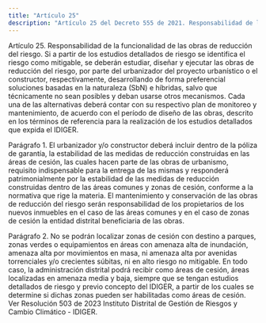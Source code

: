```yaml
---
title: "Artículo 25"
description: "Artículo 25 del Decreto 555 de 2021. Responsabilidad de la funcionalidad de las obras de reducción del riesgo."
---
```


Artículo 25. Responsabilidad de la funcionalidad de las obras de reducción del riesgo. Si a partir de los estudios detallados de riesgo se identifica el riesgo como mitigable, se deberán estudiar, diseñar y ejecutar las obras de reducción del riesgo, por parte del urbanizador del proyecto urbanístico o el constructor, respectivamente, desarrollando de forma preferencial soluciones basadas en la naturaleza (SbN) e híbridas, salvo que técnicamente no sean posibles y deban usarse otros mecanismos. Cada una de las alternativas deberá contar con su respectivo plan de monitoreo y mantenimiento, de acuerdo con el período de diseño de las obras, descrito en los términos de referencia para la realización de los estudios detallados que expida el IDIGER.
 
Parágrafo 1. El urbanizador y/o constructor deberá incluir dentro de la póliza de garantía, la estabilidad de las medidas de reducción construidas en las áreas de cesión, las cuales hacen parte de las obras de urbanismo, requisito indispensable para la entrega de las mismas y responderá patrimonialmente por la estabilidad de las medidas de reducción construidas dentro de las áreas comunes y zonas de cesión, conforme a la normativa que rige la materia. El mantenimiento y conservación de las obras de reducción del riesgo serán responsabilidad de los propietarios de los nuevos inmuebles en el caso de las áreas comunes y en el caso de zonas de cesión la entidad distrital beneficiaria de las obras.
 
Parágrafo 2. No se podrán localizar zonas de cesión con destino a parques, zonas verdes o equipamientos en áreas con amenaza alta de inundación, amenaza alta por movimientos en masa, ni amenaza alta por avenidas torrenciales y/o crecientes súbitas, ni en alto riesgo no mitigable. En todo caso, la administración distrital podrá recibir como áreas de cesión, áreas localizadas en amenaza media y baja, siempre que se tengan estudios detallados de riesgo y previo concepto del IDIGER, a partir de los cuales se determine si dichas zonas pueden ser habilitadas como áreas de cesión.
Ver Resolución 503 de 2023 Instituto Distrital de Gestión de Riesgos y Cambio Climático - IDIGER.